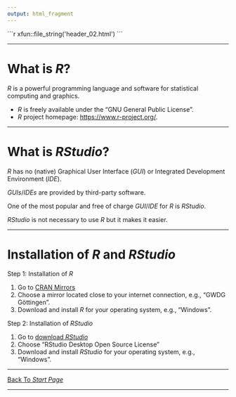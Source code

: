 ```yaml
---
output: html_fragment
---
```


<!--..........................................................................-->
<!--..........................................................................-->

````{=html}
```r
xfun::file_string('header_02.html')
```
````

<!--..........................................................................-->
<hr />

# What is *R*?

*R* is a powerful programming language and software for statistical computing and graphics.

* *R* is freely available under the "GNU General Public License".
* *R* project homepage: [https://www.r-project.org/](https://www.r-project.org/).

<!-- According to @PaarschGolyaev2016Gentle *R* is the "lingua franca" among statisticians. -->

<!--..........................................................................-->
<hr />

# What is *RStudio*?

*R* has no (native) Graphical User Interface (*GUI*) or Integrated Development Environment (*IDE*).

*GUIs*/*IDEs* are provided by third-party software.

One of the most popular and free of charge *GUI*/*IDE* for *R* is *RStudio*.

*RStudio* is not necessary to use *R* but it makes it easier.

<!--..........................................................................-->
<hr />

# Installation of *R* and *RStudio*

<!--..........................................................................-->
<!-- <hr /> -->

<p class="head01">
Step 1: Installation of *R*
</p>

1. Go to [CRAN Mirrors](https://cran.r-project.org/mirrors.html)
2. Choose a mirror located close to your internet connection, e.g., "GWDG Göttingen".
3. Download and install *R* for your operating system, e.g., "Windows".

<!--..........................................................................-->
<!-- <hr /> -->

<p class="head01">
Step 2: Installation of *RStudio*
</p>

1. Go to [download *RStudio*](https://www.rstudio.com/products/rstudio/download/)
2. Choose "RStudio Desktop Open Source License"
3. Download and install *RStudio* for your operating system, e.g., "Windows".

<!--..........................................................................-->
<!-- <hr /> -->

<!-- # References -->

<!-- <div id="refs"></div> -->

<!--..........................................................................-->
<hr />

<p class="back01">
[Back To *Start Page*](./index.html)
</p>

<!--..........................................................................-->
<hr />
